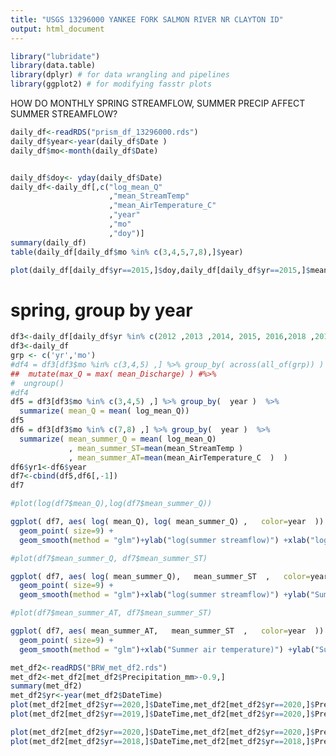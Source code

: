 ```yaml
---
title: "USGS 13296000 YANKEE FORK SALMON RIVER NR CLAYTON ID"
output: html_document
---
```


```r
library("lubridate")
library(data.table)
library(dplyr) # for data wrangling and pipelines
library(ggplot2) # for modifying fasstr plots
```


HOW DO MONTHLY SPRING STREAMFLOW, SUMMER PRECIP AFFECT SUMMER STREAMFLOW?
```r
daily_df<-readRDS("prism_df_13296000.rds")
daily_df$year<-year(daily_df$Date )
daily_df$mo<-month(daily_df$Date)


daily_df$doy<- yday(daily_df$Date)
daily_df<-daily_df[,c("log_mean_Q"
                      ,"mean_StreamTemp"
                      ,"mean_AirTemperature_C"
                      ,"year"
                      ,"mo"
                      ,"doy")]
summary(daily_df)
table(daily_df[daily_df$mo %in% c(3,4,5,7,8),]$year)
```

```r
plot(daily_df[daily_df$yr==2015,]$doy,daily_df[daily_df$yr==2015,]$mean_Discharge)
```


# spring, group by year
```r
df3<-daily_df[daily_df$yr %in% c(2012 ,2013 ,2014, 2015, 2016,2018 ,2019, 2020),]
df3<-daily_df
grp <- c('yr','mo')
#df4 = df3[df3$mo %in% c(3,4,5) ,] %>% group_by( across(all_of(grp)) )  %>%   summarize(max_Q = max( mean_Discharge))
##  mutate(max_Q = max( mean_Discharge) ) #%>% 
#  ungroup()
#df4
df5 = df3[df3$mo %in% c(3,4,5) ,] %>% group_by(  year )  %>% 
  summarize( mean_Q = mean( log_mean_Q))
df5
df6 = df3[df3$mo %in% c(7,8) ,] %>% group_by(  year )  %>% 
  summarize( mean_summer_Q = mean( log_mean_Q)
             , mean_summer_ST=mean(mean_StreamTemp )
             , mean_summer_AT=mean(mean_AirTemperature_C  )  )
df6$yr1<-df6$year
df7<-cbind(df5,df6[,-1])
df7


```

```r
#plot(log(df7$mean_Q),log(df7$mean_summer_Q))

ggplot( df7, aes( log( mean_Q), log( mean_summer_Q) ,   color=year  )) +
  geom_point( size=9) +
  geom_smooth(method = "glm")+ylab("log(summer streamflow)") +xlab("log(spring streamflow)")  + theme(text=element_text(size=16))

#plot(df7$mean_summer_Q, df7$mean_summer_ST)

ggplot( df7, aes( log( mean_summer_Q),   mean_summer_ST  ,   color=year  )) +
  geom_point( size=9) +
  geom_smooth(method = "glm")+xlab("log(summer streamflow)") +ylab("Summer stream temperature")  + theme(text=element_text(size=16))

#plot(df7$mean_summer_AT, df7$mean_summer_ST)

ggplot( df7, aes( mean_summer_AT,   mean_summer_ST  ,   color=year  )) +
  geom_point( size=9) +
  geom_smooth(method = "glm")+xlab("Summer air temperature)") +ylab("Summer stream temperature")  + theme(text=element_text(size=16))

```

















```r


met_df2<-readRDS("BRW_met_df2.rds")
met_df2<-met_df2[met_df2$Precipitation_mm>-0.9,]
summary(met_df2)
met_df2$yr<-year(met_df2$DateTime)
plot(met_df2[met_df2$yr==2020,]$DateTime,met_df2[met_df2$yr==2020,]$Precipitation_mm)
plot(met_df2[met_df2$yr==2019,]$DateTime,met_df2[met_df2$yr==2020,]$Precipitation_mm)
```

```r
plot(met_df2[met_df2$yr==2020,]$DateTime,met_df2[met_df2$yr==2020,]$Precipitation_mm)
plot(met_df2[met_df2$yr==2018,]$DateTime,met_df2[met_df2$yr==2018,]$Precipitation_mm)
```








